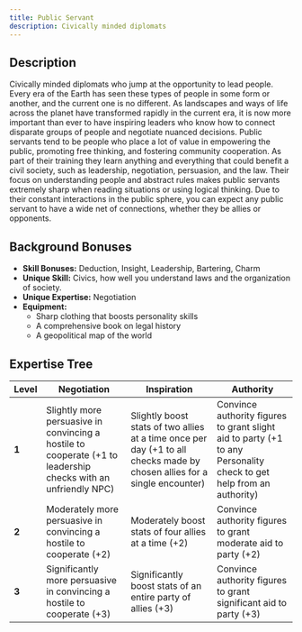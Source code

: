 ```yaml
---
title: Public Servant
description: Civically minded diplomats
---
```


## Description
Civically minded diplomats who jump at the opportunity to lead people. Every era of the Earth has seen these types of people in some form or another, and the current one is no different. As landscapes and ways of life across the planet have transformed rapidly in the current era, it is now more important than ever to have inspiring leaders who know how to connect disparate groups of people and negotiate nuanced decisions. Public servants tend to be people who place a lot of value in empowering the public, promoting free thinking, and fostering community cooperation. As part of their training they learn anything and everything that could benefit a civil society, such as leadership, negotiation, persuasion, and the law. Their focus on understanding people and abstract rules makes public servants extremely sharp when reading situations or using logical thinking. Due to their constant interactions in the public sphere, you can expect any public servant to have a wide net of connections, whether they be allies or opponents.

## Background Bonuses
- **Skill Bonuses:** Deduction, Insight, Leadership, Bartering, Charm
- **Unique Skill:** Civics, how well you understand laws and the organization of society.
- **Unique Expertise:** Negotiation
- **Equipment:**
  - Sharp clothing that boosts personality skills
  - A comprehensive book on legal history
  - A geopolitical map of the world

## Expertise Tree
| **Level**   | **Negotiation**                                                                                                | **Inspiration**                                                                                                           | **Authority**                                                                                                       |
|-------------|----------------------------------------------------------------------------------------------------------------|---------------------------------------------------------------------------------------------------------------------------|---------------------------------------------------------------------------------------------------------------------|
| **1**       | Slightly more persuasive in convincing a hostile to cooperate (+1 to leadership checks with an unfriendly NPC) | Slightly boost stats of two allies at a time once per day (+1 to all checks made by chosen allies for a single encounter) | Convince authority figures to grant slight aid to party (+1 to any Personality check to get help from an authority) |
| **2**       | Moderately more persuasive in convincing a hostile to cooperate (+2)                                           | Moderately boost stats of four allies at a time (+2)                                                                      | Convince authority figures to grant moderate aid to party (+2)                                                      |
| **3**       | Significantly more persuasive in convincing a hostile to cooperate (+3)                                        | Significantly boost stats of an entire party of allies (+3)                                                               | Convince authority figures to grant significant aid to party (+3)                                                   |
